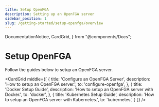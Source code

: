 ```yaml
---
title: Setup OpenFGA
description: Setting up an OpenFGA server
sidebar_position: 1
slug: /getting-started/setup-openfga/overview
---
```


  DocumentationNotice,
  CardGrid,
} from "@components/Docs";

# Setup OpenFGA
Follow the guides below to setup an OpenFGA server.

<DocumentationNotice />

<CardGrid
  middle={[
    {
      title: 'Configure an OpenFGA Server',
      description: 'How to setup an OpenFGA server.',
      to: 'configure-openfga',
    },
    {
      title: 'Docker Setup Guide',
      description: 'How to setup an OpenFGA server with Docker.',
      to: 'docker',
    },
    {
      title: 'Kubernetes Setup Guide',
      description: 'How to setup an OpenFGA server with Kubernetes.',
      to: 'kubernetes',
    }
  ]}
/>